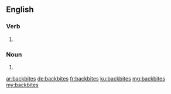 ==English==

===Verb===
{{head|en|verb form}}

# {{en-third-person singular of|backbite}}

===Noun===
{{head|en|plural}}
# {{plural of|backbite|lang=en}}

[[ar:backbites]]
[[de:backbites]]
[[fr:backbites]]
[[ku:backbites]]
[[mg:backbites]]
[[my:backbites]]